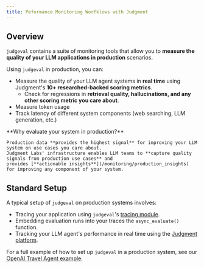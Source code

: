 ```yaml
---
title: Peformance Monitoring Worfklows with Judgment
---
```


## Overview ##
`judgeval` contains a suite of monitoring tools that allow you to **measure the quality of your LLM applications in production** scenarios. 

Using `judgeval` in production, you can:
- Measure the quality of your LLM agent systems in **real time** using Judgment's **10+ researched-backed scoring metrics**.
  - Check for regressions in **retrieval quality, hallucinations, and any other scoring metric you care about**.
- Measure token usage
- Track latency of different system components (web searching, LLM generation, etc.)

<Tip>
    **Why evaluate your system in production?**
    
    Production data **provides the highest signal** for improving your LLM system on use cases you care about. 
    Judgment Labs' infrastructure enables LLM teams to **capture quality signals from production use cases** and 
    provides [**actionable insights**](/monitoring/production_insights) for improving any component of your system.
</Tip>


## Standard Setup ##
A typical setup of `judgeval` on production systems involves:
- Tracing your application using `judgeval`'s [tracing module](/monitoring/tracing).
- Embedding evaluation runs into your traces the `async_evaluate()` function.
- Tracking your LLM agent's performance in real time using the [Judgment platform](/judgment/introduction).


For a full example of how to set up `judgeval` in a production system, see our [OpenAI Travel Agent example](/monitoring/tracing#example-openai-travel-agent).
